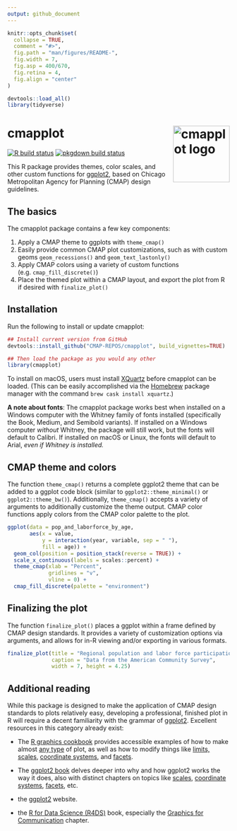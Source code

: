```yaml
---
output: github_document
---
```


```r
knitr::opts_chunk$set(
  collapse = TRUE,
  comment = "#>",
  fig.path = "man/figures/README-",
  fig.width = 7,
  fig.asp = 400/670,
  fig.retina = 4,
  fig.align = "center"
)

devtools::load_all()
library(tidyverse)
```

# cmapplot <img src="man/figures/logo.png" align="right" alt="cmapplot logo" width="128" />

<!-- badges: start -->
[![R build status](https://github.com/CMAP-REPOS/cmapplot/workflows/R-CMD-check/badge.svg)](https://github.com/CMAP-REPOS/cmapplot/actions?query=workflow%3AR-CMD-check)
[![pkgdown build status](https://github.com/CMAP-REPOS/cmapplot/workflows/pkgdown/badge.svg)](https://github.com/CMAP-REPOS/cmapplot/actions?query=workflow%3Apkgdown)
<!-- badges: end -->

This R package provides themes, color scales, and other custom functions for [ggplot2](https://github.com/tidyverse/ggplot2), based on Chicago Metropolitan Agency for Planning (CMAP) design guidelines.


## The basics
The cmapplot package contains a few key components:

1. Apply a CMAP theme to ggplots with `theme_cmap()`
2. Easily provide common CMAP plot customizations, such as with custom geoms `geom_recessions()` and `geom_text_lastonly()`
3. Apply CMAP colors using a variety of custom functions (e.g. `cmap_fill_discrete()`)
4. Place the themed plot within a CMAP layout, and export the plot from R if desired with `finalize_plot()`


## Installation
Run the following to install or update cmapplot:

```r
## Install current version from GitHub
devtools::install_github("CMAP-REPOS/cmapplot", build_vignettes=TRUE)

## Then load the package as you would any other
library(cmapplot)
```

To install on macOS, users must install [XQuartz](https://www.xquartz.org) before cmapplot can be loaded. (This can be easily accomplished via the [Homebrew](https://brew.sh) package manager with the command `brew cask install xquartz`.)

**A note about fonts**: The cmapplot package works best when installed on a Windows computer with the Whitney family of fonts installed (specifically the Book, Medium, and Semibold variants). If installed on a Windows computer *without* Whitney, the package will still work, but the fonts will default to Calibri. If installed on macOS or Linux, the fonts will default to Arial, *even if Whitney is installed.*

## CMAP theme and colors
The function `theme_cmap()` returns a complete ggplot2 theme that can be added to a ggplot code block (similar to `ggplot2::theme_minimal()` or `ggplot2::theme_bw()`). Additionally, `theme_cmap()` accepts a variety of arguments to additionally customize the theme output. CMAP color functions apply colors from the CMAP color palette to the plot.

```r
ggplot(data = pop_and_laborforce_by_age, 
       aes(x = value,
           y = interaction(year, variable, sep = " "),
           fill = age)) +
  geom_col(position = position_stack(reverse = TRUE)) +
  scale_x_continuous(labels = scales::percent) +
  theme_cmap(xlab = "Percent",
             gridlines = "v",
             vline = 0) +
  cmap_fill_discrete(palette = "environment")
```

## Finalizing the plot
The function `finalize_plot()` places a ggplot within a frame defined by CMAP design standards. It provides a variety of customization options via arguments, and allows for in-R viewing and/or exporting in various formats.

```r
finalize_plot(title = "Regional population and labor force participation",
              caption = "Data from the American Community Survey",
              width = 7, height = 4.25)
```

## Additional reading
While this package is designed to make the application of CMAP design standards to plots relatively easy, developing a professional, finished plot in R will require a decent familiarity with the grammar of [ggplot2](ggplot2.tidyverse.org/). Excellent resources in this category already exist:

* The [R graphics cookbook](https://r-graphics.org/) provides accessible examples of how to make almost [any type](https://r-graphics.org/recipe-miscgraph-vectorfield) of plot, as well as how to modify things like [limits, scales](https://r-graphics.org/recipe-axes-range), [coordinate systems](https://r-graphics.org/recipe-axes-polar), and [facets](https://r-graphics.org/recipe-facet-basic).

* The [ggplot2 book](https://ggplot2-book.org/) delves deeper into why and how ggplot2 works the way it does, also with distinct chapters on topics like [scales](https://ggplot2-book.org/scales-guides.html), [coordinate systems](https://ggplot2-book.org/coord.html), [facets](https://ggplot2-book.org/facet.html), etc.

* the [ggplot2](ggplot2.tidyverse.org/) website.

* the [R for Data Science (R4DS)](https://r4ds.had.co.nz/) book, especially the [Graphics for Communication](https://r4ds.had.co.nz/graphics-for-communication.html) chapter.

